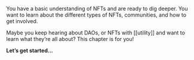 You have a basic understanding of NFTs and are ready to dig deeper. You want to learn about the different types of NFTs, communities, and how to get involved.

Maybe you keep hearing about DAOs, or NFTs with [[utility]] and want to learn what they’re all about? This chapter is for you!

**Let’s get started…**

